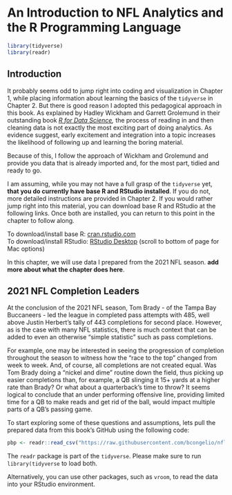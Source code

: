 # An Introduction to NFL Analytics and the R Programming Language

```r

library(tidyverse)
library(readr)
```

## Introduction

It probably seems odd to jump right into coding and visualization in Chapter 1, while placing information about learning the basics of the `tidyverse` in Chapter 2. But there is good reason I adopted this pedagogical approach in this book. As explained by Hadley Wickham and Garrett Grolemund in their outstanding book [*R for Data Science*](https://r4ds.had.co.nz/index.html)*,* the process of reading in and then cleaning data is not exactly the most exciting part of doing analytics. As evidence suggest, early excitement and integration into a topic increases the likelihood of following up and learning the boring material.

Because of this, I follow the approach of Wickham and Grolemund and provide you data that is already imported and, for the most part, tidied and ready to go.

::: callout-important
I am assuming, while you may not have a full grasp of the `tidyverse` yet, **that you do currently have base R and RStudio installed**. If you do not, more detailed instructions are provided in Chapter 2. If you would rather jump right into this material, you can download base R and RStudio at the following links. Once both are installed, you can return to this point in the chapter to follow along.

To download/install base R: [cran.rstudio.com](https://cran.rstudio.com/)\
To download/install RStudio: [RStudio Desktop](https://posit.co/download/rstudio-desktop/) (scroll to bottom of page for Mac options)
:::

In this chapter, we will use data I prepared from the 2021 NFL season. **add more about what the chapter does here**.

## 2021 NFL Completion Leaders

At the conclusion of the 2021 NFL season, Tom Brady - of the Tampa Bay Buccaneers - led the league in completed pass attempts with 485, well above Justin Herbert's tally of 443 completions for second place. However, as is the case with many NFL statistics, there is much context that can be added to even an otherwise "simple statistic" such as pass completions.

For example, one may be interested in seeing the progression of completion throughout the season to witness how the "race to the top" changed from week to week. And, of course, all completions are not created equal. Was Tom Brady doing a "nickel and dime" routine down the field, thus picking up easier completions than, for example, a QB slinging it 15+ yards at a higher rate than Brady? Or what about a quarterback's time to throw? It seems logical to conclude that an under performing offensive line, providing limited time for a QB to make reads and get rid of the ball, would impact multiple parts of a QB's passing game.

To start exploring some of these questions and assumptions, lets pull the prepared data from this book's GitHub using the following code:

```r

pbp <- readr::read_csv("https://raw.githubusercontent.com/bcongelio/nfl-analytics-with-r-book/origin/example_data/pbp.csv")

```

::: callout-note
The `readr` package is part of the `tidyverse`. Please make sure to run `library(tidyverse` to load both.

Alternatively, you can use other packages, such as `vroom`, to read the data into your RStudio environment.
:::
